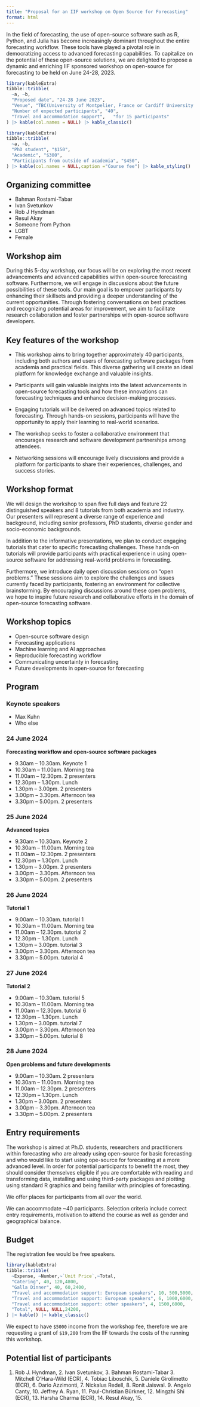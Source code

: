 ```yaml
---
title: "Proposal for an IIF workshop on Open Source for Forecasting"
format: html
---
```


In the field of forecasting, the use of open-source software such as R, Python, and Julia has become increasingly dominant throughout the entire forecasting workflow. These tools have played a pivotal role in democratizing access to advanced forecasting capabilities. To capitalize on the potential of these open-source solutions, we are delighted to propose a dynamic and enriching IIF sponsored workshop  on open-source for forecasting to be held on June 24-28, 2023.


```r
library(kableExtra)
tibble::tribble(
  ~a, ~b,
  "Proposed date", "24-28 June 2023", 
  "Venue", "TBC(University of Montpelier, France or Cardiff University UK)",
  "Number of expected participants", "40",
  "Travel and accommodation support",	"for 15 participants"
) |> kable(col.names = NULL) |> kable_classic()
```

```r
library(kableExtra)
tibble::tribble(
  ~a, ~b,
  "PhD student", "$150", 
  "Academic", "$300",
  "Participants from outside of academia", "$450",
) |> kable(col.names = NULL,caption ="Course fee") |> kable_styling()
```

## Organizing committee

- Bahman Rostami-Tabar
- Ivan Svetunkov
- Rob J Hyndman
- Resul Akay
- Someone from Python
- LGBT
- Female


## Workshop aim

During this 5-day workshop, our focus will be on exploring the most recent advancements and advanced capabilities within open-source forecasting software. Furthermore, we will engage in discussions about the future possibilities of these tools. Our main goal is to empower participants by enhancing their skillsets and providing a deeper understanding of the current opportunities. Through fostering conversations on best practices and recognizing potential areas for improvement, we aim to facilitate research collaboration and foster partnerships with open-source software developers.

## Key features of the workshop

- This workshop aims to bring together approximately 40 participants, including both authors and users of forecasting software packages from academia and practical fields. This diverse gathering will create an ideal platform for knowledge exchange and valuable insights.

- Participants will gain valuable insights into the latest advancements in open-source forecasting tools and how these innovations can  forecasting techniques and enhance decision-making processes.

- Engaging tutorials will be delivered on advanced topics related to forecasting. Through hands-on sessions, participants will have the opportunity to apply their learning to real-world scenarios.

- The workshop seeks to foster a collaborative environment that encourages research and software development partnerships among attendees. 

- Networking sessions will encourage lively discussions and provide a platform for participants to share their experiences, challenges, and success stories.

## Workshop format

We will design the workshop to span five full days and feature 22 distinguished speakers and 8 tutorials from both academia and industry. Our presenters will represent a diverse range of experience and background, including senior professors, PhD students, diverse gender and socio-economic backgrounds.

In addition to the informative presentations, we plan to conduct engaging tutorials that cater to specific forecasting challenges. These hands-on tutorials will provide participants with practical experience in using open-source software for addressing real-world problems in forecasting.

Furthermore, we introduce daily open discussion sessions on "open problems." These sessions aim to explore the challenges and issues currently faced by participants, fostering an environment for collective brainstorming. By encouraging discussions around these open problems, we hope to inspire future research and collaborative efforts in the domain of open-source forecasting software.

## Workshop topics

- Open-source software design
- Forecasting applications
- Machine learning and AI approaches 
- Reproducible forecasting workflow
- Communicating uncertainty in forecasting
- Future developments in open-source for forecasting

## Program

### Keynote speakers

- Max Kuhn 
- Who else

### 24 June 2024

**Forecasting workflow and open-source software packages**

- 9.30am – 10.30am. Keynote 1
- 10.30am – 11.00am. Morning tea
- 11.00am – 12.30pm. 2 presenters 
- 12.30pm – 1.30pm. Lunch
- 1.30pm – 3.00pm. 2 presenters 
- 3.00pm – 3.30pm. Afternoon tea
- 3.30pm – 5.00pm. 2 presenters 

### 25 June 2024

**Advanced topics**

- 9.30am – 10.30am. Keynote 2
- 10.30am – 11.00am. Morning tea
- 11.00am – 12.30pm. 2 presenters 
- 12.30pm – 1.30pm. Lunch
- 1.30pm – 3.00pm. 2 presenters 
- 3.00pm – 3.30pm. Afternoon tea
- 3.30pm – 5.00pm. 2 presenters 

### 26 June 2024

**Tutorial 1**

- 9.00am – 10.30am. tutorial 1 
- 10.30am – 11.00am. Morning tea
- 11.00am – 12.30pm. tutorial 2
- 12.30pm – 1.30pm. Lunch
- 1.30pm – 3.00pm. tutorial 3
- 3.00pm – 3.30pm. Afternoon tea
- 3.30pm – 5.00pm. tutorial 4

### 27 June 2024

**Tutorial 2**

- 9.00am – 10.30am. tutorial 5
- 10.30am – 11.00am. Morning tea
- 11.00am – 12.30pm. tutorial 6
- 12.30pm – 1.30pm. Lunch
- 1.30pm – 3.00pm. tutorial 7
- 3.00pm – 3.30pm. Afternoon tea
- 3.30pm – 5.00pm. tutorial 8

### 28 June 2024

**Open problems and future developments**

- 9.00am – 10.30am. 2 presenters 
- 10.30am – 11.00am. Morning tea
- 11.00am – 12.30pm. 2 presenters 
- 12.30pm – 1.30pm. Lunch
- 1.30pm – 3.00pm. 2 presenters 
- 3.00pm – 3.30pm. Afternoon tea
- 3.30pm – 5.00pm. 2 presenters


## Entry requirements

The workshop is aimed at Ph.D. students, researchers and practitioners within forecasting who are already using open-source for basic forecasting and who would like to start using ope-source for forecasting at a more advanced level. In order for potential participants to benefit the most, they should consider themselves eligible if you are comfortable with reading and transforming data, installing and using third-party packages and plotting using standard R graphics and being familiar with principles of forecasting.

We offer places for participants from all over the world.

We can accommodate ~40 participants. Selection criteria include correct entry requirements, motivation to attend the course as well as gender and geographical balance. 


## Budget

The registration fee would be free speakers.

```r
library(kableExtra)
tibble::tribble(
  ~Expense, ~Number,~`Unit Price`,~Total,
  "Catering", 40, 120,4800,
  "Galla Dinner", 40, 60,2400,
  "Travel and accommodation support: European speakers", 10, 500,5000,
  "Travel and accommodation support: European speakers", 6, 1000,6000,
  "Travel and accommodation support: other speakers", 4, 1500,6000,
  "Total", NULL, NULL,24200,
) |> kable() |> kable_classic()
```

We expect to have `$5000` income from the workshop fee, therefore	we are requesting a grant of `$19,200` from the IIF towards the costs of the running this workshop.

## Potential list of participants

1. Rob J. Hyndman, 2. Ivan Svetunkov, 3. Bahman Rostami-Tabar 3. Mitchell O'Hara-Wild (ECR), 4. Tobiac Liboschik, 5. Daniele Girolimetto (ECR), 6. Dario Azzimonti, 7. Nickalus Redell, 8. Ronit Jaiswal. 9. Angelo Canty, 10. Jeffrey A. Ryan, 11. Paul-Christian Bürkner, 12. Mingzhi Shi (ECR), 13. Harsha Charma (ECR), 14. Resul Akay, 15. 
